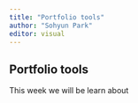 ```yaml
---
title: "Portfolio tools"
author: "Sohyun Park"
editor: visual
---
```


## Portfolio tools

This week we will be learn about
